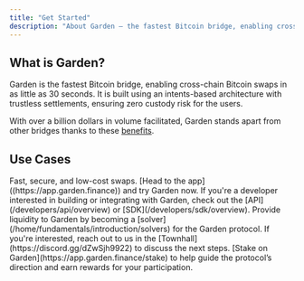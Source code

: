 ```yaml
---
title: "Get Started"
description: "About Garden — the fastest Bitcoin bridge, enabling cross-chain Bitcoin swaps in as little as 30 seconds"
---
```


## What is Garden?

Garden is the fastest Bitcoin bridge, enabling cross-chain Bitcoin swaps in as little as 30 seconds. It is built using an intents-based architecture with trustless settlements, ensuring zero custody risk for the users.

With over a billion dollars in volume facilitated, Garden stands apart from other bridges thanks to these [benefits](/home/fundamentals/benefits/overview).

## Use Cases

<CardGroup cols={1}>
    <Card title="Swap" icon="swap">
        Fast, secure, and low-cost swaps. [Head to the app]((https://app.garden.finance)) and try Garden now.
    </Card>
    <Card title="Build" icon="laptop">
        If you're a developer interested in building or integrating with Garden, check out the [API](/developers/api/overview) or [SDK](/developers/sdk/overview).
    </Card>
    <Card title="Provide Liquidity" icon="water">
        Provide liquidity to Garden by becoming a [solver](/home/fundamentals/introduction/solvers) for the Garden protocol. If you're interested, reach out to us in the [Townhall](https://discord.gg/dZwSjh9922) to discuss the next steps.
    </Card>
    <Card title="Stake" icon="coin">
        [Stake on Garden](https://app.garden.finance/stake) to help guide the protocol’s direction and earn rewards for your participation.
    </Card>
</CardGroup>
